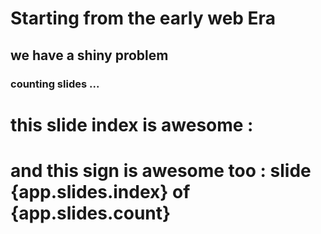 # Starting from the early web Era
## we have a shiny problem
### counting slides ...

<h1> this slide index is awesome :
	<Box sx={{color: 'red'}}>
		<app slide={{key: 'slides.index'}} />
	</Box>
</h1>

<h1> and this sign is awesome too : 
	<Box sx={{color: 'red'}}>
		slide {app.slides.index} of {app.slides.count}
	</Box>
</h1>

